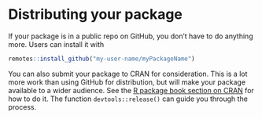 # Distributing your package

If your package is in a public repo on GitHub, you don't have to do anything more. 
Users can install it with

```r
remotes::install_github("my-user-name/myPackageName")
```

You can also submit your package to CRAN for consideration. 
This is a lot more work than using GitHub for distribution, but will make your package available to a wider audience. 
See the [R package book section on CRAN](https://r-pkgs.org/release.html) for how to do it.
The function `devtools::release()` can guide you through the process.
